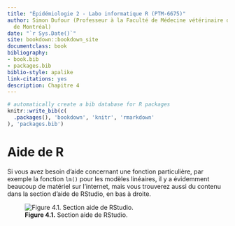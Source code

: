 ```yaml
---
title: "Épidémiologie 2 - Labo informatique R (PTM-6675)"
author: Simon Dufour (Professeur à la Faculté de Médecine vétérinaire de l'Université
  de Montréal)
date: "`r Sys.Date()`"
site: bookdown::bookdown_site
documentclass: book
bibliography:
- book.bib
- packages.bib
biblio-style: apalike
link-citations: yes
description: Chapitre 4
---
```



```r
# automatically create a bib database for R packages
knitr::write_bib(c(
  .packages(), 'bookdown', 'knitr', 'rmarkdown'
), 'packages.bib')
```

# Aide de R  
Si vous avez besoin d'aide concernant une fonction particulière, par exemple la fonction `lm()` pour les modèles linéaires, il y a évidemment beaucoup de matériel sur l'internet, mais vous trouverez aussi du contenu dans la section d'aide de RStudio, en bas à droite.  
  
![**Figure 4.1.** Section aide de RStudio.](Figures\Figure 2 help.png)
